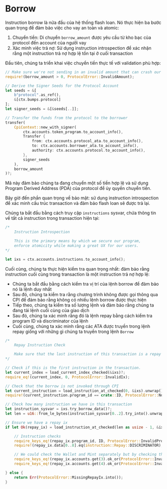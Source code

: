 # Borrow

Instruction borrow là nửa đầu của hệ thống flash loan. Nó thực hiện ba bước quan trọng để đảm bảo việc cho vay an toàn và atomic:
1. Chuyển tiền: Di chuyển `borrow_amount` được yêu cầu từ kho bạc của protocol đến account của người vay
2. Xác minh việc trả nợ: Sử dụng instruction introspection để xác nhận rằng một instruction trả nợ hợp lệ tồn tại ở cuối transaction

<ArticleSection name="Chuyển tiền" id="fund-transfer" level="h2" />

Đầu tiên, chúng ta triển khai việc chuyển tiền thực tế với validation phù hợp:

```rust
// Make sure we're not sending in an invalid amount that can crash our Protocol
require!(borrow_amount > 0, ProtocolError::InvalidAmount);

// Derive the Signer Seeds for the Protocol Account
let seeds = &[
    b"protocol".as_ref(),
    &[ctx.bumps.protocol]
];
let signer_seeds = &[&seeds[..]];

// Transfer the funds from the protocol to the borrower
transfer(
    CpiContext::new_with_signer(
        ctx.accounts.token_program.to_account_info(), 
        Transfer {
            from: ctx.accounts.protocol_ata.to_account_info(),
            to: ctx.accounts.borrower_ata.to_account_info(),
            authority: ctx.accounts.protocol.to_account_info(),
        }, 
        signer_seeds
    ), 
    borrow_amount
)?;
```

Mã này đảm bảo chúng ta đang chuyển một số tiền hợp lệ và sử dụng Program Derived Address (PDA) của protocol để ủy quyền chuyển tiền.

<ArticleSection name="Instruction Introspection" id="instruction-introspection" level="h2" />

Bây giờ đến phần quan trọng về bảo mật: sử dụng instruction introspection để xác minh cấu trúc transaction và đảm bảo flash loan sẽ được trả lại.

Chúng ta bắt đầu bằng cách truy cập `instructions` sysvar, chứa thông tin về tất cả instruction trong transaction hiện tại:


```rust
/*
    Instruction Introspection

    This is the primary means by which we secure our program,
    enforce atomicity while making a great UX for our users.
*/

let ixs = ctx.accounts.instructions.to_account_info();
```

Cuối cùng, chúng ta thực hiện kiểm tra quan trọng nhất: đảm bảo rằng instruction cuối cùng trong transaction là một instruction trả nợ hợp lệ:
- Chúng ta bắt đầu bằng cách kiểm tra vị trí của lệnh borrow để đảm bảo nó là lệnh duy nhất
- Sau đó, chúng ta kiểm tra rằng chương trình không được gọi thông qua CPI để đảm bảo rằng không có nhiều lệnh borrow được thực hiện
- Tiếp theo, chúng ta kiểm tra số lượng lệnh và đảm bảo rằng chúng ta đang tải lệnh cuối cùng của giao dịch
- Sau đó, chúng ta xác minh rằng đó là lệnh repay bằng cách kiểm tra program ID và discriminator của lệnh
- Cuối cùng, chúng ta xác minh rằng các ATA được truyền trong lệnh repay giống với những gì chúng ta truyền trong lệnh `Borrow`

```rust
/*
    Repay Instruction Check

    Make sure that the last instruction of this transaction is a repay instruction
*/

// Check if this is the first instruction in the transaction.
let current_index = load_current_index_checked(&ixs)?;
require_eq!(current_index, 0, ProtocolError::InvalidIx); 

// Check that the borrow is not invoked through CPI
let current_instruction = load_instruction_at_checked(0, &ixs).unwrap();
require!(current_instruction.program_id == crate::ID, ProtocolError::NoCPIBorrowAllowed);

// Check how many instruction we have in this transaction
let instruction_sysvar = ixs.try_borrow_data()?;
let len = u16::from_le_bytes(instruction_sysvar[0..2].try_into().unwrap());

// Ensure we have a repay ix
if let Ok(repay_ix) = load_instruction_at_checked(len as usize - 1, &ixs) {

    // Instruction checks
    require_keys_eq!(repay_ix.program_id, ID, ProtocolError::InvalidProgram);
    require!(repay_ix.data[0..8].eq(instruction::Repay::DISCRIMINATOR), ProtocolError::InvalidIx);

    // We could check the Wallet and Mint separately but by checking the ATA we do this automatically
    require_keys_eq!(repay_ix.accounts.get(3).ok_or(ProtocolError::InvalidBorrowerAta)?.pubkey, ctx.accounts.borrower_ata.key(), ProtocolError::InvalidBorrowerAta);
    require_keys_eq!(repay_ix.accounts.get(4).ok_or(ProtocolError::InvalidProtocolAta)?.pubkey, ctx.accounts.protocol_ata.key(), ProtocolError::InvalidProtocolAta);

} else {
    return Err(ProtocolError::MissingRepayIx.into());
}
```
